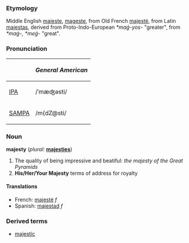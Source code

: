===Etymology===
Middle English [[maieste]], [[mageste]], from Old French [[majesté]], from Latin [[majestas]], derived from Proto-Indo-European ''*maǵ-yos-'' "greater", from ''*maǵ-, *meǵ-'' "great".

===Pronunciation===
{| border=1 cellpadding=5
! !! ''General American''
|-
| [[w:IPA|IPA]] || /ˈmæʤəsti/
|-
| [[w:SAMPA|SAMPA]] || /m{dZ@sti/
|}

===Noun===
'''majesty''' (''plural:'' '''[[majesties]]''')
# The quality of being impressive and beatiful: ''the majesty of the Great Pyramids''
# '''His/Her/Your Majesty''' terms of address for royalty

====Translations====
*French: [[majesté]] ''f''
*Spanish: [[majestad]] ''f''

===Derived terms===
*[[majestic]]